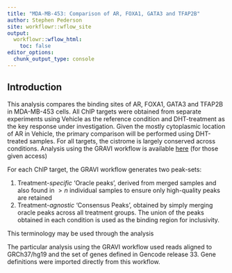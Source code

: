 ```yaml
---
title: "MDA-MB-453: Comparison of AR, FOXA1, GATA3 and TFAP2B"
author: Stephen Pederson
site: workflowr::wflow_site
output:
  workflowr::wflow_html:
    toc: false
editor_options:
  chunk_output_type: console
---
```


## Introduction

This analysis compares the binding sites of AR, FOXA1, GATA3 and TFAP2B in MDA-MB-453 cells.
All ChIP targets were obtained from separate experiments using Vehicle as the reference condition and DHT-treatment as the key response under investigation.
Given the mostly cytoplasmic location of AR in Vehicle, the primary comparison will be performed using DHT-treated samples.
For all targets, the cistrome is largely conserved across conditions.
Analysis using the GRAVI workflow is available [here](https://github.com/DRMCRL/GRAVI_MDA-MB-453_AR_GATA3_FOXA1_TFAP2B) (for those given access)

For each ChIP target, the GRAVI workflow generates two peak-sets: 

1. Treatment-*specific* 'Oracle peaks', derived from merged samples and also found in $>n$ individual samples to ensure only high-quality peaks are retained
2. Treatment-*agnostic* 'Consensus Peaks', obtained by simply merging oracle peaks across all treatment groups. The union of the peaks obtained in each condition is used as the binding region for inclusivity.

This terminology may be used through the analysis

The particular analysis using the GRAVI workflow used reads aligned to GRCh37/hg19 and the set of genes defined in Gencode release 33.
Gene definitions were imported directly from this workflow.
